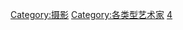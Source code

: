{{Catnav|頁面分類|人类社会|科技|影像科技|摄影}}
{{Catnav|頁面分類|人类社会|文化|艺术|艺术家}}
{{Catnav|頁面分類|人类社会|人物|各職業人物|艺术家}}
{{Catnav|頁面分類|人类社会|人物|各職業人物}}
{{Catnav|頁面分類|人物|各職業人物|艺术家}}
{{Catnav|頁面分類|人物|各職業人物}}
{{Catnav|頁面分類|人文學科|艺术|視覺藝術|摄影}}
{{Catnav|頁面分類|人文學科|艺术|艺术家}}

{{catmore}}
{{Commonscat|Photographers}}

[[Category:摄影|Category:摄影]]
[[Category:各类型艺术家‎|Category:各类型艺术家‎]]
[[Category:文化創意類|4]]
